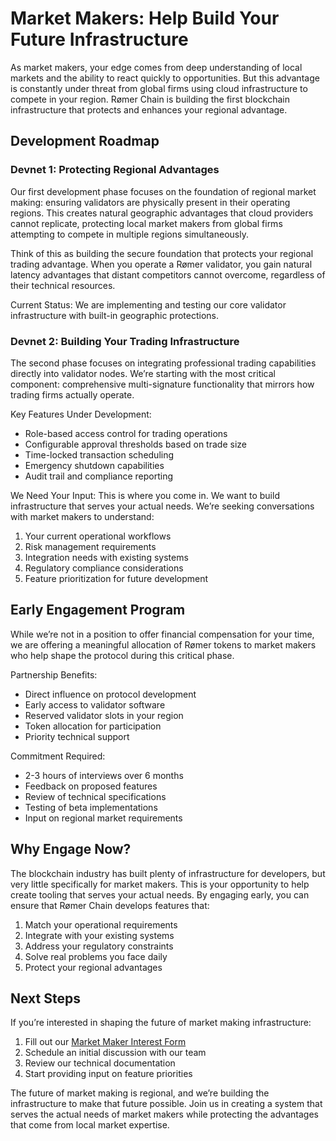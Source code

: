 # Market Makers: Help Build Your Future Infrastructure

As market makers, your edge comes from deep understanding of local markets and the ability to react quickly to opportunities. But this advantage is constantly under threat from global firms using cloud infrastructure to compete in your region. Rømer Chain is building the first blockchain infrastructure that protects and enhances your regional advantage.

## Development Roadmap

### Devnet 1: Protecting Regional Advantages
Our first development phase focuses on the foundation of regional market making: ensuring validators are physically present in their operating regions. This creates natural geographic advantages that cloud providers cannot replicate, protecting local market makers from global firms attempting to compete in multiple regions simultaneously.

Think of this as building the secure foundation that protects your regional trading advantage. When you operate a Rømer validator, you gain natural latency advantages that distant competitors cannot overcome, regardless of their technical resources.

Current Status: We are implementing and testing our core validator infrastructure with built-in geographic protections.

### Devnet 2: Building Your Trading Infrastructure
The second phase focuses on integrating professional trading capabilities directly into validator nodes. We're starting with the most critical component: comprehensive multi-signature functionality that mirrors how trading firms actually operate.

Key Features Under Development:

- Role-based access control for trading operations
- Configurable approval thresholds based on trade size
- Time-locked transaction scheduling
- Emergency shutdown capabilities
- Audit trail and compliance reporting

We Need Your Input: This is where you come in. We want to build infrastructure that serves your actual needs. We're seeking conversations with market makers to understand:

1. Your current operational workflows
2. Risk management requirements
3. Integration needs with existing systems
4. Regulatory compliance considerations
5. Feature prioritization for future development

## Early Engagement Program

While we're not in a position to offer financial compensation for your time, we are offering a meaningful allocation of Rømer tokens to market makers who help shape the protocol during this critical phase.

Partnership Benefits:

- Direct influence on protocol development
- Early access to validator software
- Reserved validator slots in your region
- Token allocation for participation
- Priority technical support

Commitment Required:

- 2-3 hours of interviews over 6 months
- Feedback on proposed features
- Review of technical specifications
- Testing of beta implementations
- Input on regional market requirements

## Why Engage Now?

The blockchain industry has built plenty of infrastructure for developers, but very little specifically for market makers. This is your opportunity to help create tooling that serves your actual needs. By engaging early, you can ensure that Rømer Chain develops features that:

1. Match your operational requirements
2. Integrate with your existing systems
3. Address your regulatory constraints
4. Solve real problems you face daily
5. Protect your regional advantages

## Next Steps

If you're interested in shaping the future of market making infrastructure:

1. Fill out our [Market Maker Interest Form]()
2. Schedule an initial discussion with our team
3. Review our technical documentation
4. Start providing input on feature priorities

The future of market making is regional, and we're building the infrastructure to make that future possible. Join us in creating a system that serves the actual needs of market makers while protecting the advantages that come from local market expertise.